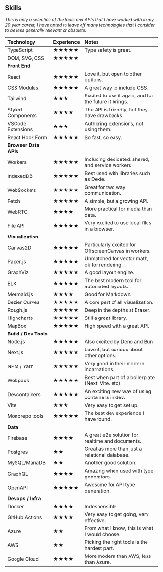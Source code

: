 ## Skills

_This is only a selection of the tools and APIs that I have worked with in my 20 year career, I have opted to leave off many technologies that I consider to be less generally relevant or obsolete._

| Technology            | Experience | Notes                                                  |
| :-------------------- | :--------- | :----------------------------------------------------- |
| TypeScript            | ★★★★★      | Type safety is great.                                  |
| DOM, SVG, CSS         | ★★★★★      |                                                        |
| **Front End**         |            |                                                        |
| React                 | ★★★★★      | Love it, but open to other options.                    |
| CSS Modules           | ★★★★★      | A great way to include CSS.                            |
| Tailwind              | ★★★        | Excited to use it again, and for the future it brings. |
| Styled Components     | ★★★★       | The API is friendly, but they have drawbacks.          |
| VSCode Extensions     | ★★★        | Authoring extensions, not using them.                  |
| React Hook Form       | ★★★★★      | So fast, so easy.                                      |
| **Browser Data APIs** |            |                                                        |
| Workers               | ★★★★★      | Including dedicated, shared, and service workers       |
| IndexedDB             | ★★★★★      | Best used with libraries such as Dexie.                |
| WebSockets            | ★★★★★      | Great for two way communication.                       |
| Fetch                 | ★★★★★      | A simple, but a growing API.                           |
| WebRTC                | ★★★★       | More practical for media than data.                    |
| File API              | ★★★★★      | Very excited to use local files in a browser.          |
| **Visualization**     |            |                                                        |
| Canvas2D              | ★★★★★      | Particularly excited for OffscreenCanvas in workers.   |
| Paper.js              | ★★★★★      | Unmatched for vector math, ok for rendering.           |
| GraphViz              | ★★★★★      | A good layout engine.                                  |
| ELK                   | ★★★★★      | The best modern tool for automated layouts.            |
| Mermaid.js            | ★★★★       | Good for Markdown.                                     |
| Bezier Curves         | ★★★★★      | A core part of all visualization.                      |
| Rough.js              | ★★★★★      | Deep in the depths at Eraser.                          |
| Highcharts            | ★★★★★      | Still a great library.                                 |
| MapBox                | ★★★★★      | High speed with a great API.                           |
| **Build / Dev Tools** |            |                                                        |
| Node.js               | ★★★★★      | Also excited by Deno and Bun                           |
| Next.js               | ★★★★★      | Love it, but curious about other options.              |
| NPM / Yarn            | ★★★★★      | Very good in their modern incarnations.                |
| Webpack               | ★★★★★      | Best when part of a boilerplate (Next, Vite. etc)      |
| Devcontainers         | ★★★★★      | An exciting new way of using containers in dev.        |
| Vite                  | ★★★        | Very easy to get set up.                               |
| Monorepo tools        | ★★★★★      | The best dev experience I have found.                  |
| **Data**              |            |                                                        |
| Firebase              | ★★★★       | A great e2e solution for realtime and documents.       |
| Postgres              | ★★         | Great as more than just a relational database.         |
| MySQL/MariaDB         | ★★         | Another good solution.                                 |
| GraphQL               | ★★★★       | Amazing when used with type generators.                |
| OpenAPI               | ★★★★★      | Awesome for API type generation.                       |
| **Devops / Infra**    |            |                                                        |
| Docker                | ★★★★       | Indespensible.                                         |
| GitHub Actions        | ★★★★       | Very easy to get going, very effective.                |
| Azure                 | ★★         | From what I know, this is what I would choose.         |
| AWS                   | ★★         | Picking the right tools is the hardest part.           |
| Google Cloud          | ★★★★       | More modern than AWS, less than Azure.                 |

